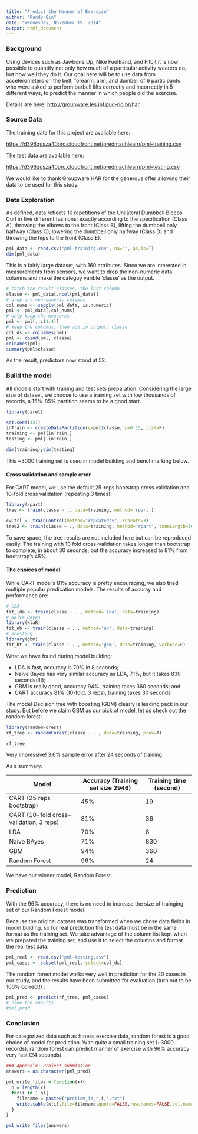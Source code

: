```yaml
---
title: "Predict the Manner of Exercise"
author: "Randy Qin"
date: "Wednesday, November 19, 2014"
output: html_document
---
```


### Background

Using devices such as Jawbone Up, Nike FuelBand, and Fitbit it is now possible to quantify not only how much of a particular activity wearers do, but how well they do it. Our goal here will be to use data from accelerometers on the belt, forearm, arm, and dumbell of 6 participants who were asked to perform barbell lifts correctly and incorrectly in 5 different ways, to predict the manner in which people did the exercise. 

Details are here: <http://groupware.les.inf.puc-rio.br/har>.

### Source Data 


The training data for this project are available here: 

<https://d396qusza40orc.cloudfront.net/predmachlearn/pml-training.csv>

The test data are available here: 

<https://d396qusza40orc.cloudfront.net/predmachlearn/pml-testing.csv>

We would like to thank Groupware HAR for the generous offer allowing their data to be used for this study. 

### Data Exploration

As defined, data reflects 10 repetitions of the Unilateral Dumbbell Biceps Curl in five different fashions: exactly according to the specification (Class A), throwing the elbows to the front (Class B), lifting the dumbbell only halfway (Class C), lowering the dumbbell only halfway (Class D) and throwing the hips to the front (Class E).

```r
pml_data <- read.csv("pml-training.csv", na="", as.is=T)
dim(pml_data)
```

This is a fairly large dataset, with 160 attributes.  Since we are interested in measurements from sensors, we want to drop the non-numeric data columns and make the categoy varible 'classe' as the output.

```r
# catch the result classes, the last column 
classe <- pml_data[,ncol(pml_data)]
# drop any non-numeric columns
col_nums <- sapply(pml_data, is.numeric)
pml <- pml_data[,col_nums]
# only keep the measures
pml <- pml[,-c(1:4)]
# keep the columns, then add in output: classe 
col_ds <- colnames(pml)
pml <- cbind(pml, classe)
colnames(pml)
summary(pml$classe)
```
As the result, predictors now stand at 52.

### Build the model

All models start with traning and test sets preparation.  Considering the large size of dataset, we choose to use a training set with low thousands of records, a 15%-85% partition seems to be a good start.

```r
library(caret)

set.seed(331)
inTrain <- createDataPartition(y=pml$classe, p=0.15, list=F)
training <- pml[inTrain,]
testing <- pml[-inTrain,]
```
```r
dim(training);dim(testing)
```

This ~3000 training set is used in model building and benchmarking below.

#### Cross validation and sample error

For CART model, we use the default 25-reps bootstrap cross validation and 10-fold cross validation (repeating 3 times): 

```r
library(rpart)
tree <- train(classe ~ ., data=training, method='rpart')

cvCtrl <- trainControl(method="repeatedcv", repeats=3)
tree2 <- train(classe ~ ., data=training, method='rpart', tuneLength=30, trControl=cvCtrl)
```

To save space, the tree results are not included here but can be reproduced easily.  The training with 10 fold cross-validation takes longer than bootstrap to complete, in about 30 seconds, but the accuracy increased to 81% from bootstrap's 45%. 

#### The choices of model

While CART model's 81% accuracy is pretty encouraging, we also tried multiple popular predication models. The results of accuray and performance are:  

```r
# LDA
fit_lda <- train(classe ~ . , method='lda', data=training)
# Naive Bayes
library(klaR)
fit_nb <- train(classe ~ . , method='nb', data=training)
# Boosting
library(gbm)
fit_bt <- train(classe ~ . , method='gbm', data=training, verbose=F)
```

What we have found during model building:

+ LDA is fast, accuracy is 70% in 8 seconds;
+ Naive Bayes has very similar accuracy as LDA, 71%, but it takes 830 seconds(!!!);
+ GBM is really good, accuracy 94%, training takes 360 seconds; and
+ CART accuracy 81% (10-fold, 3 reps), training takes 30 seconds

The model Decision tree with boosting (GBM) clearly is leading pack in our study.  But before we claim GBM as our pick of model, let us check out the random forest:

```r
library(randomForest)
rf_tree <- randomForest(classe ~ . , data=training, prox=T)
```
```r
rf_tree
```

Very impressive! 3.6% sample error after 24 seconds of training.

As a summary:

Model | Accuracy (Training set size 2946) | Training time (second)
--- | --- | ---
CART (25 reps bootstrap) | 45% | 19
CART (10-fold cross-validation, 3 reps) | 81% | 36 
LDA | 70% | 8
Naive BAyes | 71% | 830
GBM | 94% | 360
Random Forest | 96% | 24 

We have our winner model, Random Forest.

### Prediction

With the 96% accuracy, there is no need to increase the size of trainging set of our Random Forest model.   

Because the original dataset was transformed when we chose data fields in model bulding, so for real prediction the test data must be in the same format as the training set.  We take advantage of the column list kept when we prepared the training set, and use it to select the columns and format the real test data:

```r
pml_real <- read.csv("pml-testing.csv")
pml_cases <- subset(pml_real, select=col_ds)
```

The random forest model works very well in prediction for the 20 cases in our study, and the results have been submitted for evaluation (turn out to be 100% correct!) :

```r
pml_pred <- predict(rf_tree, pml_cases)
# hide the results
#pml_pred
```

### Conclusion

For categorized data such as fitness exercise data, random forest is a good choice of model for prediction.  With quite a small training set (~3000 records), random forest can predict manner of exercise with 96% accuracy very fast (24 seconds).

```r
### Appendix: Project submission
answers = as.character(pml_pred)

pml_write_files = function(x){
  n = length(x)
  for(i in 1:n){
    filename = paste0("problem_id_",i,".txt")
    write.table(x[i],file=filename,quote=FALSE,row.names=FALSE,col.names=FALSE)
  }
}

pml_write_files(answers)

```